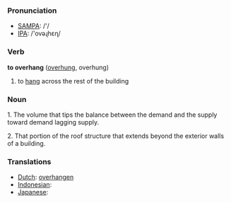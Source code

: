 === Pronunciation ===
*[[w:SAMPA|SAMPA]]: /'/
*[[w:IPA|IPA]]: /'ovəɻhεɳ/

=== Verb ===

'''to overhang''' ([[overhung]], overhung)

# to [[hang]] across the rest of the building


=== Noun ===

1. The volume that tips the balance between the demand and the supply toward demand lagging supply.

2. That portion of the roof structure that extends beyond the exterior walls of a building.

=== Translations ===
*[[Dutch]]: [[overhangen]]
*[[Indonesian]]: [[]]
*[[Japanese]]: [[]]